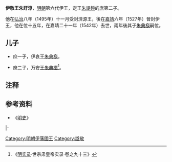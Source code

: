 {{expand|time=2009-07-27T03:04:33+00:00}}
'''伊敬王朱訏淳'''{{BD|1480年||1542年|catIdx=Z朱}}，[[明朝|明朝]]第六代伊王，定王[[朱諟鋝|朱諟鋝]]的庶第二子。

他在[[弘治_(明朝)|弘治]]八年（1495年）十一月受封濟源王，後在[[嘉靖|嘉靖]]六年（1527年）晉封伊王，他在位十五年，在嘉靖二十一年（1542年）去世，兩年後其子[[朱典楧|朱典楧]]嗣位。

== 儿子 ==

*庶一子，伊哀王[[朱典楧|朱典楧]]。

*庶二子，万安王[[朱典櫍|朱典櫍]]<ref name="a1">《[[明实录|明实录]]·世宗肃皇帝实录·卷之九十三》</ref>。

== 注释 ==

{{Reflist}}

==参考资料==
*《[[明史|明史]]》
{{s-start}}
{{s-none|無|[[明朝|明政府]]封之}}
{{s-ttl|title=[[明朝藩王列表_(伊王系)#濟源國|明濟源國國王]]|years=1495年—1527年}}
{{s-none|無|晉封伊王，封國廢除}}
|-
{{s-before|兄莊王[[朱訏淵|朱訏淵]]}}
{{s-ttl|title=[[明朝藩王列表_(伊王系)|明伊國國王]]|years=1527年－1542年}}
{{s-after|子哀王[[朱典楧|朱典楧]]}}
{{end}}

[[Category:明朝伊藩國王|Category:明朝伊藩國王]]
[[Category:諡敬|Category:諡敬]]
